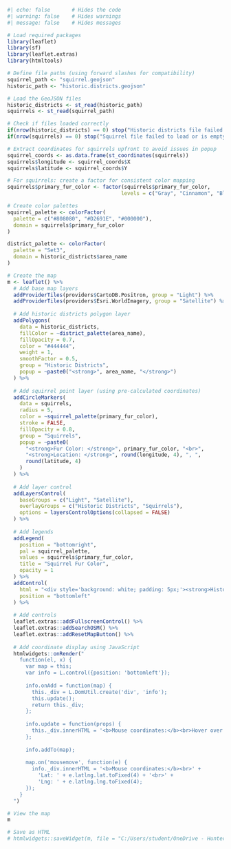 ```{r}
#| echo: false       # Hides the code
#| warning: false    # Hides warnings
#| message: false    # Hides messages   

# Load required packages
library(leaflet)
library(sf)
library(leaflet.extras)
library(htmltools)

# Define file paths (using forward slashes for compatibility)
squirrel_path <- "squirrel.geojson"
historic_path <- "historic.districts.geojson"

# Load the GeoJSON files
historic_districts <- st_read(historic_path)
squirrels <- st_read(squirrel_path)

# Check if files loaded correctly
if(nrow(historic_districts) == 0) stop("Historic districts file failed to load or is empty")
if(nrow(squirrels) == 0) stop("Squirrel file failed to load or is empty")

# Extract coordinates for squirrels upfront to avoid issues in popup
squirrel_coords <- as.data.frame(st_coordinates(squirrels))
squirrels$longitude <- squirrel_coords$X
squirrels$latitude <- squirrel_coords$Y

# For squirrels: create a factor for consistent color mapping
squirrels$primary_fur_color <- factor(squirrels$primary_fur_color, 
                                     levels = c("Gray", "Cinnamon", "Black"))

# Create color palettes
squirrel_palette <- colorFactor(
  palette = c("#808080", "#D2691E", "#000000"),
  domain = squirrels$primary_fur_color
)

district_palette <- colorFactor(
  palette = "Set3",
  domain = historic_districts$area_name
)

# Create the map
m <- leaflet() %>%
  # Add base map layers
  addProviderTiles(providers$CartoDB.Positron, group = "Light") %>%
  addProviderTiles(providers$Esri.WorldImagery, group = "Satellite") %>%
  
  # Add historic districts polygon layer
  addPolygons(
    data = historic_districts,
    fillColor = ~district_palette(area_name),
    fillOpacity = 0.7,
    color = "#444444",
    weight = 1,
    smoothFactor = 0.5,
    group = "Historic Districts",
    popup = ~paste0("<strong>", area_name, "</strong>")
  ) %>%
  
  # Add squirrel point layer (using pre-calculated coordinates)
  addCircleMarkers(
    data = squirrels,
    radius = 5,
    color = ~squirrel_palette(primary_fur_color),
    stroke = FALSE,
    fillOpacity = 0.8,
    group = "Squirrels",
    popup = ~paste0(
      "<strong>Fur Color: </strong>", primary_fur_color, "<br>",
      "<strong>Location: </strong>", round(longitude, 4), ", ", 
      round(latitude, 4)
    )
  ) %>%
  
  # Add layer control
  addLayersControl(
    baseGroups = c("Light", "Satellite"),
    overlayGroups = c("Historic Districts", "Squirrels"),
    options = layersControlOptions(collapsed = FALSE)
  ) %>%
  
  # Add legends
  addLegend(
    position = "bottomright",
    pal = squirrel_palette,
    values = squirrels$primary_fur_color,
    title = "Squirrel Fur Color",
    opacity = 1
  ) %>%
  addControl(
    html = "<div style='background: white; padding: 5px;'><strong>Historic Districts</strong><br>(See popups for names)</div>",
    position = "bottomleft"
  ) %>%
  
  # Add controls
  leaflet.extras::addFullscreenControl() %>%
  leaflet.extras::addSearchOSM() %>%
  leaflet.extras::addResetMapButton() %>%
  
  # Add coordinate display using JavaScript
  htmlwidgets::onRender("
    function(el, x) {
      var map = this;
      var info = L.control({position: 'bottomleft'});
      
      info.onAdd = function(map) {
        this._div = L.DomUtil.create('div', 'info');
        this.update();
        return this._div;
      };
      
      info.update = function(props) {
        this._div.innerHTML = '<b>Mouse coordinates:</b><br>Hover over map';
      };
      
      info.addTo(map);
      
      map.on('mousemove', function(e) {
        info._div.innerHTML = '<b>Mouse coordinates:</b><br>' + 
          'Lat: ' + e.latlng.lat.toFixed(4) + '<br>' + 
          'Lng: ' + e.latlng.lng.toFixed(4);
      });
    }
  ")

# View the map
m

# Save as HTML
# htmlwidgets::saveWidget(m, file = "C:/Users/student/OneDrive - Hunter - CUNY/Documents/map6/nyc_squirrels_historic_districts.html")
```
